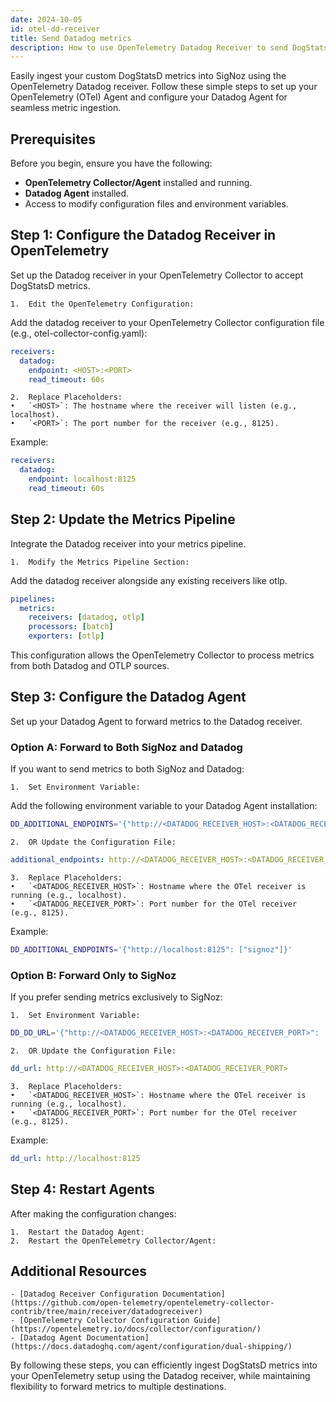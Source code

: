 ```yaml
---
date: 2024-10-05
id: otel-dd-receiver
title: Send Datadog metrics
description: How to use OpenTelemetry Datadog Receiver to send DogStatsD metrics data to SigNoz.
---
```


Easily ingest your custom DogStatsD metrics into SigNoz using the OpenTelemetry Datadog receiver. Follow these simple steps to set up your OpenTelemetry (OTel) Agent and configure your Datadog Agent for seamless metric ingestion.

## Prerequisites

Before you begin, ensure you have the following:

- **OpenTelemetry Collector/Agent** installed and running.
- **Datadog Agent** installed.
- Access to modify configuration files and environment variables.

## Step 1: Configure the Datadog Receiver in OpenTelemetry

Set up the Datadog receiver in your OpenTelemetry Collector to accept DogStatsD metrics.

	1.	Edit the OpenTelemetry Configuration:
Add the datadog receiver to your OpenTelemetry Collector configuration file (e.g., otel-collector-config.yaml):

```yaml
receivers:
  datadog:
    endpoint: <HOST>:<PORT>
    read_timeout: 60s
```

	2.	Replace Placeholders:
	•	`<HOST>`: The hostname where the receiver will listen (e.g., localhost).
	•	`<PORT>`: The port number for the receiver (e.g., 8125).
Example:
```yaml
receivers:
  datadog:
    endpoint: localhost:8125
    read_timeout: 60s
```


## Step 2: Update the Metrics Pipeline

Integrate the Datadog receiver into your metrics pipeline.

	1.	Modify the Metrics Pipeline Section:
Add the datadog receiver alongside any existing receivers like otlp.
```yaml
pipelines:
  metrics:
    receivers: [datadog, otlp]
    processors: [batch]
    exporters: [otlp]
```
This configuration allows the OpenTelemetry Collector to process metrics from both Datadog and OTLP sources.

## Step 3: Configure the Datadog Agent

Set up your Datadog Agent to forward metrics to the Datadog receiver.

### Option A: Forward to Both SigNoz and Datadog

If you want to send metrics to both SigNoz and Datadog:

	1.	Set Environment Variable:
Add the following environment variable to your Datadog Agent installation:
```bash
DD_ADDITIONAL_ENDPOINTS='{"http://<DATADOG_RECEIVER_HOST>:<DATADOG_RECEIVER_PORT>": ["signoz"]}'
```

	2.	OR Update the Configuration File:
```yaml
additional_endpoints: http://<DATADOG_RECEIVER_HOST>:<DATADOG_RECEIVER_PORT>
```

	3.	Replace Placeholders:
	•	`<DATADOG_RECEIVER_HOST>`: Hostname where the OTel receiver is running (e.g., localhost).
	•	`<DATADOG_RECEIVER_PORT>`: Port number for the OTel receiver (e.g., 8125).
Example:
```bash
DD_ADDITIONAL_ENDPOINTS='{"http://localhost:8125": ["signoz"]}'
```


### Option B: Forward Only to SigNoz

If you prefer sending metrics exclusively to SigNoz:

	1.	Set Environment Variable:
```bash
DD_DD_URL='{"http://<DATADOG_RECEIVER_HOST>:<DATADOG_RECEIVER_PORT>": ["datadog-receiver"]}'
```

	2.	OR Update the Configuration File:
```yaml
dd_url: http://<DATADOG_RECEIVER_HOST>:<DATADOG_RECEIVER_PORT>
```

	3.	Replace Placeholders:
	•	`<DATADOG_RECEIVER_HOST>`: Hostname where the OTel receiver is running (e.g., localhost).
	•	`<DATADOG_RECEIVER_PORT>`: Port number for the OTel receiver (e.g., 8125).
Example:
```yaml
dd_url: http://localhost:8125
```


## Step 4: Restart Agents

After making the configuration changes:

	1.	Restart the Datadog Agent:
	2.	Restart the OpenTelemetry Collector/Agent:


## Additional Resources

	- [Datadog Receiver Configuration Documentation](https://github.com/open-telemetry/opentelemetry-collector-contrib/tree/main/receiver/datadogreceiver)
    - [OpenTelemetry Collector Configuration Guide](https://opentelemetry.io/docs/collector/configuration/)
    - [Datadog Agent Documentation](https://docs.datadoghq.com/agent/configuration/dual-shipping/)

By following these steps, you can efficiently ingest DogStatsD metrics into your OpenTelemetry setup using the Datadog receiver, while maintaining flexibility to forward metrics to multiple destinations.